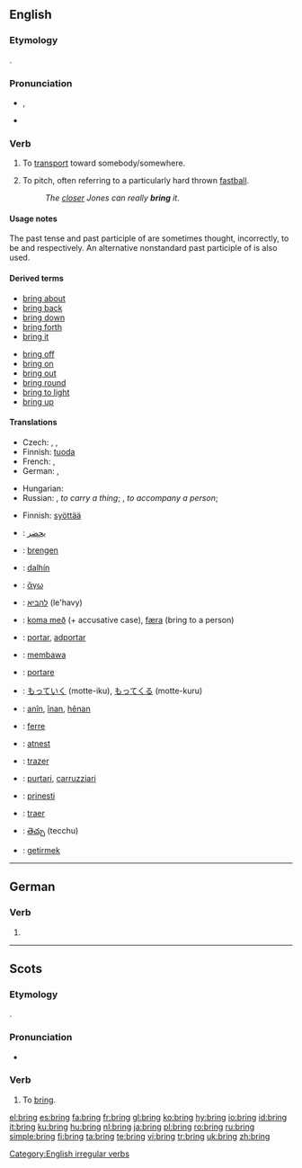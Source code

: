 ==English==

{{rank|c.|strong|dead|399|bring|returned|seems|soul}}

===Etymology===
{{OE.}} {{term|bringan|lang=ang}}.

===Pronunciation===
* {{IPA|/ˈbɹɪŋ/}}, {{SAMPA|/"brIN/}}
* {{audio|en-us-bring.ogg|Audio (US)}}
*: {{rhymes|ɪŋ}}

===Verb===
{{en-verb|brings|bringing|brought|brought}}

# {{transitive}} To [[transport]] toward somebody/somewhere.
# {{baseball}} To pitch, often referring to a particularly hard thrown [[fastball]].
#: ''The [[closer]] Jones can really '''bring''' it.''

====Usage notes====
The past tense and past participle of {{term|bring}} are sometimes thought, incorrectly, to be {{term|brang}} and {{term|brung}} respectively. An alternative nonstandard past participle of {{term|broughten}} is also used.

====Derived terms====
{{rel-top|terms derived from "bring"}}
* [[bring about]]
* [[bring back]]
* [[bring down]]
* [[bring forth]]
* [[bring it]]
{{rel-mid}}
* [[bring off]]
* [[bring on]]
* [[bring out]]
* [[bring round]]
* [[bring to light]]
* [[bring up]]
{{rel-bottom}}

====Translations====
{{trans-top|to transport toward somebody/somewhere}}
* Czech: {{t|cs|přinést}}, {{t|cs|přivést}}, {{t|cs|přivézt}}
* Finnish: [[tuoda]]
* French: {{t+|fr|apporter}}, {{t+|fr|amener}}
* German: {{t+|de|bringen}}, {{t+|de|holen}}
{{trans-mid}}
* Hungarian: {{t+|hu|hoz}}
* Russian: {{t|ru|приносить|tr=prinosít'|sc=Cyrl}} {{impf}}, {{t|ru|принести|tr=prin'estí|sc=Cyrl}} {{pf}} ''to carry a thing''; {{t|ru|приводить|tr=prvodít'|sc=Cyrl}} {{impf}}, {{t|ru|привести|tr=priv'estí|sc=Cyrl}} {{pf}} ''to accompany a person'';
{{trans-bottom}}

{{trans-top|baseball: to pitch}}
* Finnish: [[syöttää]]
{{trans-mid}}
{{trans-bottom}}

{{checktrans-top}}
* {{ttbc|Arabic}}: [[يحضر]]
* {{ttbc|Dutch}}: [[brengen]]
* {{ttbc|Filipino}}: [[dalhín]]
* {{ttbc|Greek, Ancient}}: [[ἄγω]]
* {{ttbc|Hebrew}}: [[להביא]] (le'havy)
* {{ttbc|Icelandic}}: [[koma með]] (+ accusative case), [[færa]] (bring to a person)
* {{ttbc|Ido}}: [[portar]], [[adportar]]
* {{ttbc|Indonesian}}: [[bawa|membawa]]
* {{ttbc|Italian}}: [[portare]]
{{checktrans-mid}}
* {{ttbc|Japanese}}: [[もっていく]] (motte-iku), [[もってくる]] (motte-kuru)
* {{ttbc|Kurdish}}: [[anîn]], [[înan]], [[hênan]]
* {{ttbc|Latin}}: [[ferre]]
* {{ttbc|Latvian}}: [[atnest]]
* {{ttbc|Portuguese}}: [[trazer]]
* {{ttbc|Sicilian}}: [[purtari]], [[carruzziari]]
* {{ttbc|Slovene}}: [[prinesti]]
* {{ttbc|Spanish}}: [[traer]]
* {{ttbc|Telugu}}: [[తెచ్చు]] (tecchu)
* {{ttbc|Turkish}}: [[getirmek]]
{{checktrans-bottom}}

[[Category:English irregular verbs]]

----

==German==

===Verb===
{{infl|de|verb form}}

# {{form of|The imperative of second-person singular|[[bringen]]}}

----

==Scots==

===Etymology===
{{OE.|sco}} {{term|bringan|lang=ang}}.

===Pronunciation===
* {{IPA|/brɪŋ/}}

===Verb===
{{sco-verb|brings|bringin|brocht}}

# To [[#English|bring]].

[[el:bring]]
[[es:bring]]
[[fa:bring]]
[[fr:bring]]
[[gl:bring]]
[[ko:bring]]
[[hy:bring]]
[[io:bring]]
[[id:bring]]
[[it:bring]]
[[ku:bring]]
[[hu:bring]]
[[nl:bring]]
[[ja:bring]]
[[pl:bring]]
[[ro:bring]]
[[ru:bring]]
[[simple:bring]]
[[fi:bring]]
[[ta:bring]]
[[te:bring]]
[[vi:bring]]
[[tr:bring]]
[[uk:bring]]
[[zh:bring]]